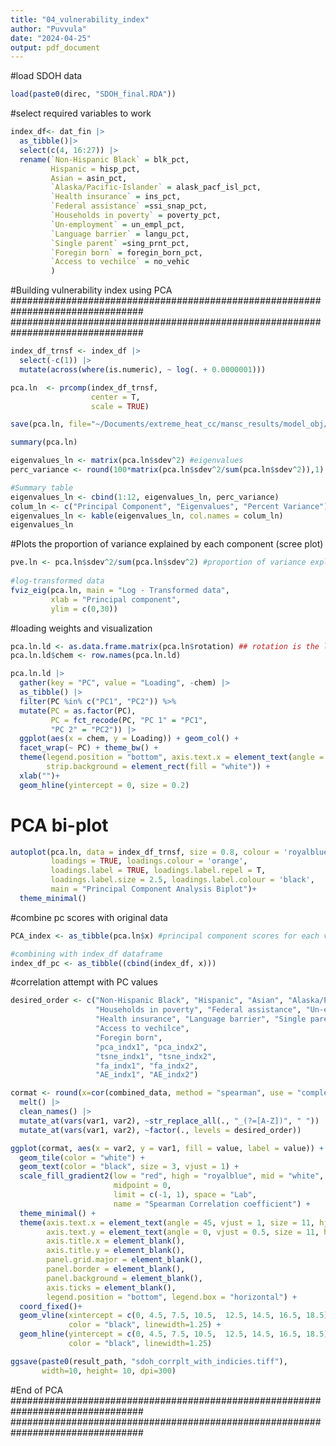```yaml
---
title: "04_vulnerability_index"
author: "Puvvula"
date: "2024-04-25"
output: pdf_document
---
```


#load SDOH data
```r
load(paste0(direc, "SDOH_final.RDA"))
```

#select required variables to work
```r
index_df<- dat_fin |>
  as_tibble()|>
  select(c(4, 16:27)) |>
  rename(`Non-Hispanic Black` = blk_pct,
         Hispanic = hisp_pct,
         Asian = asin_pct,
         `Alaska/Pacific-Islander` = alask_pacf_isl_pct,
         `Health insurance` = ins_pct,
         `Federal assistance` =ssi_snap_pct,
         `Households in poverty` = poverty_pct,
         `Un-employment` = un_empl_pct,
         `Language barrier` = langu_pct,
         `Single parent` =sing_prnt_pct,
         `Foregin born` = foregin_born_pct,
         `Access to vechilce` = no_vehic
         )
```

################################################################################
################################################################################
#Building vulnerability index using PCA
################################################################################
################################################################################
```r
index_df_trnsf <- index_df |> 
  select(-c(1)) |>
  mutate(across(where(is.numeric), ~ log(. + 0.0000001)))

pca.ln  <- prcomp(index_df_trnsf, 
                  center = T,
                  scale = TRUE)

save(pca.ln, file="~/Documents/extreme_heat_cc/mansc_results/model_obj/pca.rda")
```

```r
summary(pca.ln)

eigenvalues_ln <- matrix(pca.ln$sdev^2) #eigenvalues
perc_variance <- round(100*matrix(pca.ln$sdev^2/sum(pca.ln$sdev^2)),1) #variance

#Summary table 
eigenvalues_ln <- cbind(1:12, eigenvalues_ln, perc_variance) 
colum_ln <- c("Principal Component", "Eigenvalues", "Percent Variance")
eigenvalues_ln <- kable(eigenvalues_ln, col.names = colum_ln)
eigenvalues_ln 
```

#Plots the proportion of variance explained by each component (scree plot)
```r
pve.ln <- pca.ln$sdev^2/sum(pca.ln$sdev^2) #proportion of variance explain by each component
 
#log-transformed data
fviz_eig(pca.ln, main = "Log - Transformed data",
         xlab = "Principal component",
         ylim = c(0,30)) 
```

#loading weights and visualization
```r
pca.ln.ld <- as.data.frame.matrix(pca.ln$rotation) ## rotation is the loadings variable within the pca output.
pca.ln.ld$chem <- row.names(pca.ln.ld)

pca.ln.ld |>
  gather(key = "PC", value = "Loading", -chem) |>
  as_tibble() |>
  filter(PC %in% c("PC1", "PC2")) %>% 
  mutate(PC = as.factor(PC),
         PC = fct_recode(PC, "PC 1" = "PC1",
         "PC 2" = "PC2")) |>
  ggplot(aes(x = chem, y = Loading)) + geom_col() +
  facet_wrap(~ PC) + theme_bw() + 
  theme(legend.position = "bottom", axis.text.x = element_text(angle = 90, hjust = 1),
        strip.background = element_rect(fill = "white")) +
  xlab("")+
  geom_hline(yintercept = 0, size = 0.2)
```

# PCA bi-plot
```r
autoplot(pca.ln, data = index_df_trnsf, size = 0.8, colour = 'royalblue', alpha = 0.5,
         loadings = TRUE, loadings.colour = 'orange',
         loadings.label = TRUE, loadings.label.repel = T, 
         loadings.label.size = 2.5, loadings.label.colour = 'black',
         main = "Principal Component Analysis Biplot")+
  theme_minimal()
```

#combine pc scores with original data
```r
PCA_index <- as_tibble(pca.ln$x) #principal component scores for each variable

#combining with index_df dataframe
index_df_pc <- as_tibble((cbind(index_df, x)))
```

#correlation attempt with PC values
```r
desired_order <- c("Non-Hispanic Black", "Hispanic", "Asian", "Alaska/Pacific-Islander", 
                   "Households in poverty", "Federal assistance", "Un-employment",
                   "Health insurance", "Language barrier", "Single parent",
                   "Access to vechilce",
                   "Foregin born", 
                   "pca_indx1", "pca_indx2", 
                   "tsne_indx1", "tsne_indx2", 
                   "fa_indx1", "fa_indx2", 
                   "AE_indx1", "AE_indx2")

cormat <- round(x=cor(combined_data, method = "spearman", use = "complete.obs"), digits = 2) |>
  melt() |> 
  clean_names() |>
  mutate_at(vars(var1, var2), ~str_replace_all(., "_(?=[A-Z])", " ")) |>
  mutate_at(vars(var1, var2), ~factor(., levels = desired_order))

ggplot(cormat, aes(x = var2, y = var1, fill = value, label = value)) + #
  geom_tile(color = "white") +
  geom_text(color = "black", size = 3, vjust = 1) +
  scale_fill_gradient2(low = "red", high = "royalblue", mid = "white",
                       midpoint = 0,
                       limit = c(-1, 1), space = "Lab",
                       name = "Spearman Correlation coefficient") +
  theme_minimal() +
  theme(axis.text.x = element_text(angle = 45, vjust = 1, size = 11, hjust = 1),
        axis.text.y = element_text(angle = 0, vjust = 0.5, size = 11, hjust = 1),
        axis.title.x = element_blank(),
        axis.title.y = element_blank(),
        panel.grid.major = element_blank(),
        panel.border = element_blank(),
        panel.background = element_blank(),
        axis.ticks = element_blank(),
        legend.position = "bottom", legend.box = "horizontal") +
  coord_fixed()+
  geom_vline(xintercept = c(0, 4.5, 7.5, 10.5,  12.5, 14.5, 16.5, 18.5), 
             color = "black", linewidth=1.25) +
  geom_hline(yintercept = c(0, 4.5, 7.5, 10.5,  12.5, 14.5, 16.5, 18.5), 
             color = "black", linewidth=1.25) 

ggsave(paste0(result_path, "sdoh_corrplt_with_indicies.tiff"),
       width=10, height= 10, dpi=300)
```
################################################################################
################################################################################
#End of PCA
################################################################################
################################################################################

